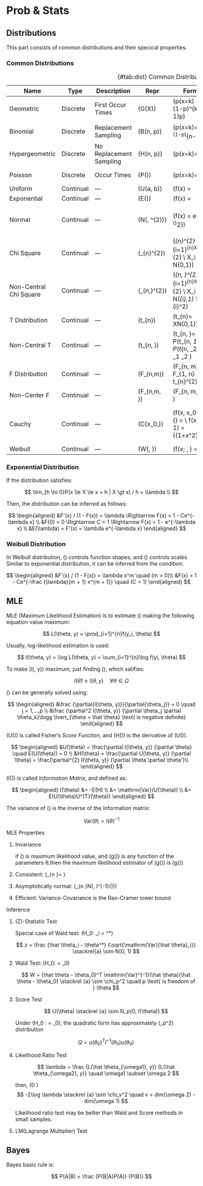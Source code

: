 # Prob & Stats

## Distributions

This part consists of common distributions and their specical properties.

### Common Distributions {-#dist}

: (\#tab:dist) Common Distributions

| Name                   | Type      | Description             | Repr                     | Form                                                                                                                                                                                                                               | Expectation           | Variance                                     | CDF                                                                                      | [MLE](#mle)                                                   |
| ---------------------- | --------- | ----------------------- | ------------------------ | ---------------------------------------------------------------------------------------------------------------------------------------------------------------------------------------------------------------------------------- | --------------------- | -------------------------------------------- | ---------------------------------------------------------------------------------------- | ------------------------------------------------------------- |
| Geometric              | Discrete  | First Occur Times       | \(G(X)\)                 | \(p(x=k) = (1-p)^{k-1}p\)                                                                                                                                                                                                          | \(\frac{1}{p}\)       | \(\frac{1-p}{p^2}\)                          |                                                                                          |                                                               |
| Binomial               | Discrete  | Replacement Sampling    | \(B(n, p)\)              | \(p(x=k)=\binom{n}{k}p^{k}(1-p)^{n-k}\)                                                                                                                                                                                            | \(np\)                | \(np(1-p)\)                                  |                                                                                          | \(\hat{p} = \frac{x}{n}\)                                     |
| Hypergeometric         | Discrete  | No Replacement Sampling | \(H(n, p)\)              | \(p(x=k)=\frac{\binom{M}{k}\binom{N-M}{n-k}}{\binom{N}{N}}\)                                                                                                                                                                       | \(n\frac{M}{N}\)      | \(\frac{N-n}{N-1}n\frac{M}{N}\frac{N-M}{N}\) |                                                                                          |                                                               |
| Poisson                | Discrete  | Occur Times             | \(P(\lambda)\)           | \(p(x=k)=\frac{\lambda^{k}e^{-\lambda}}{k!}\)                                                                                                                                                                                      | \(\lambda \)          | \(\lambda\)                                  |                                                                                          | \(\lambda = \bar{x}\)                                         |
| Uniform                | Continual | ---                     | \(U(a, b)\)              | \(f(x) = \begin{cases}\frac{1}{b-a} &\quad (a\le x\le b) \\ 0 &\quad (\text{otherwise})\end{cases}\)                                                                                                                               | \(\frac{a+b}{2}\)     | \(\frac{(b-a)^2}{12}\)                       |                                                                                          |                                                               |
| Exponential            | Continual | ---                     | \(E(\lambda)\)           | \(f(x) = \begin{cases}\lambda e^{-\lambda x} &\quad (x > 0) \\ 0 &\quad (\text{otherwise})\end{cases} \\ 2\lambda X_i \sim E(1/2) \sim \chi_{2}^{2} \\ 2\lambda(X_1+X_2+\cdots+X_n) \sim \chi_{2n}^{2} \quad X_i \sim E(\lambda)\) | \(\frac{1}{\lambda}\) | \(\frac{1}{\lambda^{2}}\)                    |                                                                                          |                                                               |
| Normal                 | Continual | ---                     | \(N(\mu, \sigma^{2})\)   | \(f(x) = \frac{1}{\sqrt{2\pi\sigma^{2}}}e^{-\frac{1}{2}(\frac{x-\mu}{\sigma})^2}\)                                                                                                                                                 | \(\mu\)               | \(\sigma^{2}\)                               |                                                                                          | \(u=\bar{x} \\ \sigma^{2} = \frac{(x_{i} - \bar{x})^{2}}{n}\) |
| Chi Square             | Continual | ---                     | \(\chi_{n}^{2}\)         | \(\chi_{n}^{2} = \sum\limits_{i=1}^{n}X_{i}^{2} \\ X_i \sim N(0,1)\)                                                                                                                                                               | \(n\)                 | \(2n\)                                       |                                                                                          |                                                               |
| Non-Central Chi Square | Continual | ---                     | \(\chi_{n,\lambda}^{2}\) | \(\chi_{n, \lambda}^{2} = \sum\limits_{i=1}^{n}X_{i}^{2} \\ X_i \sim N(\mu_{i},1) \\ \lambda=\sum\mu_{i}^2\)                                                                                                                       | \(n + \lambda\)       | \(2n + 4\lambda\)                            |                                                                                          |                                                               |
| T Distribution         | Continual | ---                     | \(t_{n}\)                | \(t_{n}=\frac{X}{\sqrt{\chi_{n}^2/n}} \quad X\sim N(0,1)\)                                                                                                                                                                         |                       |                                              |                                                                                          |                                                               |
| Non-Central T          | Continual | ---                     | \(t_{n, \delta}\)        | \(t_{n, \delta}=\frac{Z + \delta}{\sqrt{\chi_{n}^2/n}} \\ P(t_{n, \delta_1} \le X) \ge P(t_{n, \delta_2} \le X) \quad \delta_1 \le \delta_2 \)                                                                                     |                       |                                              |                                                                                          |                                                               |
| F Distribution         | Continual | ---                     | \(F_{n,m}\)              | \(F_{n, m} = \frac{{\chi_{n}^{2}\;/n}}{\chi_{m}^{2}\;/m} \\ F_{1, n} = t_{n}^{2}\)                                                                                                                                                 |                       |                                              |                                                                                          |                                                               |
| Non-Center F           | Continual | ---                     | \(F_{n,m, \lambda}\)     | \(F_{n, m, \lambda} = \frac{{\chi_{n, \lambda}^{2}\;/n}}{\chi_{m}^{2}\;/m}\)                                                                                                                                                       |                       |                                              |                                                                                          |                                                               |
| Cauchy                 | Continual | ---                     | \(C(x_0,\lambda)\)       | \(f(x; x_0, \lambda) = \frac {1} {\pi\lambda \left[1+\left(\frac {x-x_0}{\lambda}\;\right)^2\right]} = \frac{1}{\pi}\left[\frac {\lambda} {(x-x_0)^2 + \lambda^2}\right] \\ f(x; 0, 1) = \frac {1} {\pi(1+x^2)}\)                  | \(\infty\)            | \(\infty\)                                   | \(F(x; x_0, \lambda) = \frac {1}{\pi}\arctan (\frac {x - x_0}{\lambda}) + \frac {1}{2}\) |                                                               |
| Weibull                | Continual | ---                     | \(W(\lambda, \theta)\)   | \(f(x; \lambda, \theta) = \begin{cases}\frac {\lambda y^{\lambda - 1}}{\theta^\lambda}\exp(-(\frac {y} {\theta})^\lambda) &\quad (x > 0) \\ 0 &\quad (\text{otherwise})\end{cases} \\ W(1, \theta) \sim E(1/\theta) \)             |                       |                                              |                                                                                          |                                                               |

### Exponential Distribution {-}

If the distribution satisfies:

$$
\lim_{h \to 0}P(x \le X \le x + h | X \gt x) / h = \lambda \\
$$

Then, the distribution can be inferred as follows:

$$
\begin{aligned}
&F'(x) / (1 - F(x)) = \lambda \Rightarrow F(x) = 1 - Ce^{-\lambda x} \\
&F(0) = 0 \Rightarrow C = 1 \Rightarrow F(x) = 1 - e^{-\lambda x} \\
&E(\lambda) = F'(x) = \lambda e^{-\lambda x}
\end{aligned}
$$

### Weibull Distribution {-}

In Weibull distribution, \(\lambda\) controls function shapes, and \(\theta\) controls scales. Similar to exponential distribution, it can be inferred from the condition:

$$
\begin{aligned}
&F'(x) / (1 - F(x)) = \lambda x^m  \quad (m > 0)\\
&F(x) = 1 - Ce^{-\frac {\lambda}{m + 1} x^{m + 1}} \quad (C = 1)
\end{aligned}
$$

## MLE

MLE (Maximum Likelihood Estimation) is to estimate \(\hat\theta\) making the following equation value maximum:

$$
L(\theta, y) = \prod_{i=1}^{n}f(y_i, \theta)
$$

Usually, log-likelihood estimation is used:

$$
l(\theta, y) = \log L(\theta, y) = \sum_{i=1}^{n}\log f(yi, \theta)
$$

To make \(l(\theta, y)\) maximum, just finding \(\hat \theta\), which satifies:

$$
l(\hat \theta) \ge l(\theta, y)  \quad \forall \theta  \in \Omega
$$

\(\hat \theta\) can be generally solved using:

$$
\begin{aligned}
&\frac {\partial{l(\theta, y)}}{\partial{\theta_j}} = 0 \quad j = 1,...,p \\
&\frac {\partial^2 l(\theta, y)} {\partial \theta_j \partial \theta_k}\bigg \lvert_{\theta = \hat \theta} \text{ is negative definite}
\end{aligned}
$$

\(U(\theta)\) is called Fisher's *Score Function*, and \(H(\theta)\) is the derivative of \(U(\theta)\).

$$
\begin{aligned}
&U(\theta) = \frac{\partial l(\theta, y)} {\partial \theta} \quad E(U(\theta)) = 0 \\
&H(\theta) = \frac{\partial U(\theta, y)} {\partial \theta} = \frac{\partial^{2} l(\theta, y)} {\partial \theta \partial \theta'}\\
\end{aligned}
$$

\(I(\theta)\) is called *Information Matrix*, and defined as:

$$
\begin{aligned}
I(\theta) &= -E(H) \\ 
&= \mathrm{Var}(U(\theta)) \\
&= E(U(\theta)U^{T}(\theta))
\end{aligned}
$$

The variance of \(\hat\theta\) is the inverse of the Information matrix:

$$
\mathrm{Var}(\theta) = I(\theta)^{-1}
$$

MLE Properties

1. Invariance

      if \(\hat \theta\) is maximum likelihood value, and \(g(\theta)\) is any function of the parameters θ,then the maximum likelihood estimator of \(g(\theta)\) is \(g(\hat \theta)\).

2. Consistent: \(\lim\limits_{n \to \infty}\hat \theta = \theta\)
3. Asymptotically normal: \(\lim\limits_{n \to \infty}\hat \theta \sim N(\theta, I^{-1}(\theta))\)
4. Efficient: Variance-Covariance is the Rao-Cramer lower bound

Inference

1. \(Z\)-Statistic Test

    Special case of Wald test:  \(H_0: \theta_i = \theta^*\)

    $$
    z = \frac {\hat \theta_i - \theta^*} {\sqrt{\mathrm{Var}(\hat \theta)_i}} \stackrel{a} \sim N(0, 1)
    $$

2. Wald Test: \(H_0: \theta = \theta_0\)

   $$
   W = (\hat \theta - \theta_0)^T \mathrm{Var}^{-1}(\hat \theta)(\hat \theta - \theta_0) \stackrel {a} \sim \chi_p^2 \quad p \text{ is freedom of } \theta
   $$

3. Score Test

    $$
    U(\theta) \stackrel {a} \sim N_p(0, I(\theta))
    $$

    Under \(H_0 : \theta = \theta_0\), the quadratic form has approximately \(\chi_p^2\) distribution

    $$
    Q = u(\theta_0)^T I^{-1}(\theta_0)u(\theta_0)
    $$

4. Likelihood Ratio Test

    $$
    \lambda = \frac {L(\hat \theta_{\omega1}, y)} {L(\hat \theta_{\omega2}, y)} \quad \omega1 \subset \omega 2
    $$

    then, \(0 \le \lambda \le 1\)
    $$ -2\log \lambda \stackrel {a} \sim \chi_v^2 \quad v = dim(\omega 2) - dim(\omega 1)
    $$

    LIkelihood ratio test may be better than Wald and Score methods in small samples.

5. LM(Lagrange Multiplier) Test

## Bayes

Bayes basic rule is:

$$
P(A|B) = \frac {P(B|A)P(A)} {P(B)}
$$
